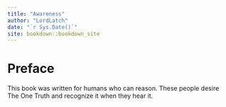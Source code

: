 ```yaml
--- 
title: "Awareness"
author: "LordLatch"
date: "`r Sys.Date()`"
site: bookdown::bookdown_site
---
```

# Preface {-}
This book was written for humans who can reason.
These people desire The One Truth and
recognize it when they hear it.

